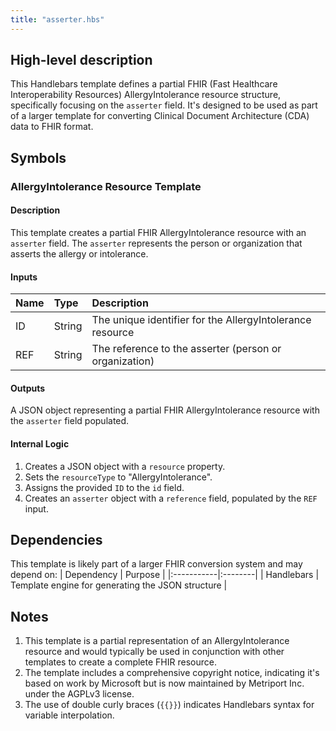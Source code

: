 ```yaml
---
title: "asserter.hbs"
---
```


## High-level description
This Handlebars template defines a partial FHIR (Fast Healthcare Interoperability Resources) AllergyIntolerance resource structure, specifically focusing on the `asserter` field. It's designed to be used as part of a larger template for converting Clinical Document Architecture (CDA) data to FHIR format.

## Symbols

### AllergyIntolerance Resource Template
#### Description
This template creates a partial FHIR AllergyIntolerance resource with an `asserter` field. The `asserter` represents the person or organization that asserts the allergy or intolerance.

#### Inputs
| Name | Type | Description |
|:-----|:-----|:------------|
| ID   | String | The unique identifier for the AllergyIntolerance resource |
| REF  | String | The reference to the asserter (person or organization) |

#### Outputs
A JSON object representing a partial FHIR AllergyIntolerance resource with the `asserter` field populated.

#### Internal Logic
1. Creates a JSON object with a `resource` property.
2. Sets the `resourceType` to "AllergyIntolerance".
3. Assigns the provided `ID` to the `id` field.
4. Creates an `asserter` object with a `reference` field, populated by the `REF` input.

## Dependencies
This template is likely part of a larger FHIR conversion system and may depend on:
| Dependency | Purpose |
|:-----------|:--------|
| Handlebars | Template engine for generating the JSON structure |

## Notes
1. This template is a partial representation of an AllergyIntolerance resource and would typically be used in conjunction with other templates to create a complete FHIR resource.
2. The template includes a comprehensive copyright notice, indicating it's based on work by Microsoft but is now maintained by Metriport Inc. under the AGPLv3 license.
3. The use of double curly braces (`{{}}`) indicates Handlebars syntax for variable interpolation.